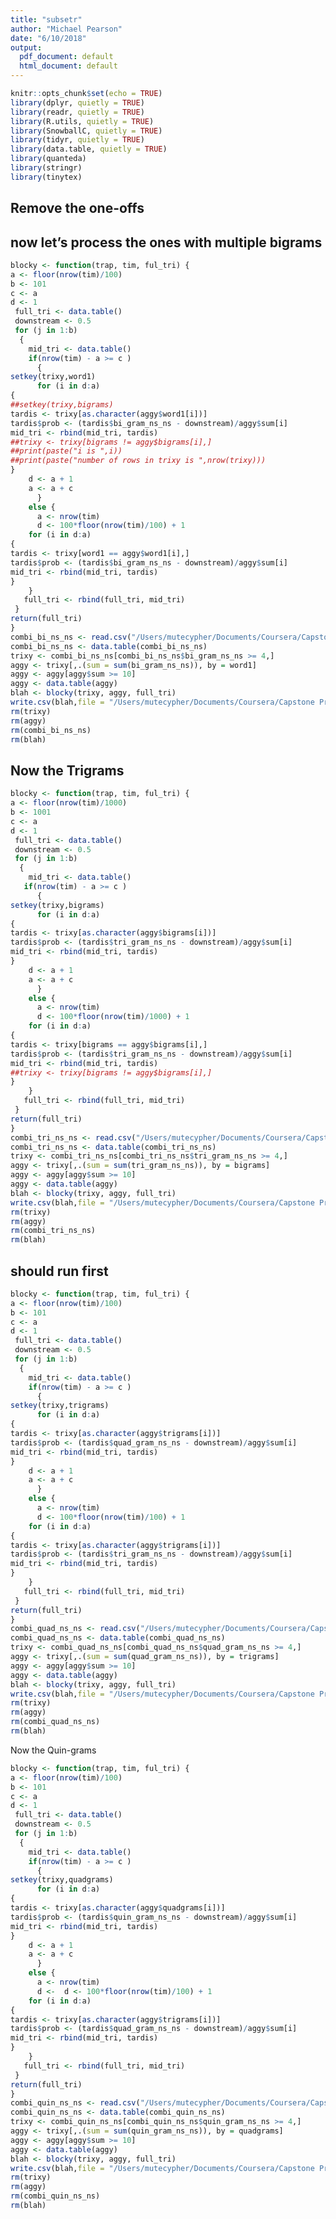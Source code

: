 ```yaml
---
title: "subsetr"
author: "Michael Pearson"
date: "6/10/2018"
output:
  pdf_document: default
  html_document: default
---
```


```r
knitr::opts_chunk$set(echo = TRUE)
library(dplyr, quietly = TRUE)
library(readr, quietly = TRUE)
library(R.utils, quietly = TRUE)
library(SnowballC, quietly = TRUE)
library(tidyr, quietly = TRUE)
library(data.table, quietly = TRUE)
library(quanteda)
library(stringr)
library(tinytex)
```

## Remove the one-offs


## now let's process the ones with multiple bigrams
```r
blocky <- function(trap, tim, ful_tri) {
a <- floor(nrow(tim)/100)
b <- 101
c <- a
d <- 1
 full_tri <- data.table()
 downstream <- 0.5
 for (j in 1:b)
  {
    mid_tri <- data.table()
    if(nrow(tim) - a >= c )
      {
setkey(trixy,word1)
      for (i in d:a)
{ 
##setkey(trixy,bigrams)
tardis <- trixy[as.character(aggy$word1[i])]
tardis$prob <- (tardis$bi_gram_ns_ns - downstream)/aggy$sum[i]
mid_tri <- rbind(mid_tri, tardis)
##trixy <- trixy[bigrams != aggy$bigrams[i],]
##print(paste("i is ",i))
##print(paste("number of rows in trixy is ",nrow(trixy)))
}
    d <- a + 1
    a <- a + c    
      }
    else {
      a <- nrow(tim)
      d <- 100*floor(nrow(tim)/100) + 1
    for (i in d:a)
{ 
tardis <- trixy[word1 == aggy$word1[i],]
tardis$prob <- (tardis$bi_gram_ns_ns - downstream)/aggy$sum[i]
mid_tri <- rbind(mid_tri, tardis)
}  
    }
   full_tri <- rbind(full_tri, mid_tri)
 }
return(full_tri)
}
combi_bi_ns_ns <- read.csv("/Users/mutecypher/Documents/Coursera/Capstone Project/20sample/bi_gram_ns_ns.csv", colClasses = c( NA, NA, NA) )
combi_bi_ns_ns <- data.table(combi_bi_ns_ns)
trixy <- combi_bi_ns_ns[combi_bi_ns_ns$bi_gram_ns_ns >= 4,]
aggy <- trixy[,.(sum = sum(bi_gram_ns_ns)), by = word1]
aggy <- aggy[aggy$sum >= 10]
aggy <- data.table(aggy)
blah <- blocky(trixy, aggy, full_tri)
write.csv(blah,file = "/Users/mutecypher/Documents/Coursera/Capstone Project/20sample/nosingles_bi_ns_ns.csv" )
rm(trixy)
rm(aggy)
rm(combi_bi_ns_ns)
rm(blah)
```
## Now the Trigrams

``` r
blocky <- function(trap, tim, ful_tri) {
a <- floor(nrow(tim)/1000)
b <- 1001
c <- a
d <- 1
 full_tri <- data.table()
 downstream <- 0.5
 for (j in 1:b)
  {
    mid_tri <- data.table()
   if(nrow(tim) - a >= c )
      {
setkey(trixy,bigrams)
      for (i in d:a)
{ 
tardis <- trixy[as.character(aggy$bigrams[i])]
tardis$prob <- (tardis$tri_gram_ns_ns - downstream)/aggy$sum[i]
mid_tri <- rbind(mid_tri, tardis)
}
    d <- a + 1
    a <- a + c    
      }
    else {
      a <- nrow(tim)
      d <- 100*floor(nrow(tim)/1000) + 1
    for (i in d:a)
{ 
tardis <- trixy[bigrams == aggy$bigrams[i],]
tardis$prob <- (tardis$tri_gram_ns_ns - downstream)/aggy$sum[i]
mid_tri <- rbind(mid_tri, tardis)
##trixy <- trixy[bigrams != aggy$bigrams[i],]
}  
    }
   full_tri <- rbind(full_tri, mid_tri)
 }
return(full_tri)
}
combi_tri_ns_ns <- read.csv("/Users/mutecypher/Documents/Coursera/Capstone Project/20sample/combi_tri_ns_ns.csv", colClasses = c("NULL", NA, NA, NA) )
combi_tri_ns_ns <- data.table(combi_tri_ns_ns)
trixy <- combi_tri_ns_ns[combi_tri_ns_ns$tri_gram_ns_ns >= 4,]
aggy <- trixy[,.(sum = sum(tri_gram_ns_ns)), by = bigrams]
aggy <- aggy[aggy$sum >= 10]
aggy <- data.table(aggy)
blah <- blocky(trixy, aggy, full_tri)
write.csv(blah,file = "/Users/mutecypher/Documents/Coursera/Capstone Project/20sample/nosingles_tri_ns_ns.csv" )
rm(trixy)
rm(aggy)
rm(combi_tri_ns_ns)
rm(blah)
```

## should run first


``` r
blocky <- function(trap, tim, ful_tri) {
a <- floor(nrow(tim)/100)
b <- 101
c <- a
d <- 1
 full_tri <- data.table()
 downstream <- 0.5
 for (j in 1:b)
  {
    mid_tri <- data.table()
    if(nrow(tim) - a >= c )
      {
setkey(trixy,trigrams)
      for (i in d:a)
{ 
tardis <- trixy[as.character(aggy$trigrams[i])]
tardis$prob <- (tardis$quad_gram_ns_ns - downstream)/aggy$sum[i]
mid_tri <- rbind(mid_tri, tardis)
}
    d <- a + 1
    a <- a + c    
      }
    else {
      a <- nrow(tim)
      d <- 100*floor(nrow(tim)/100) + 1
    for (i in d:a)
{ 
tardis <- trixy[as.character(aggy$trigrams[i])]
tardis$prob <- (tardis$tri_gram_ns_ns - downstream)/aggy$sum[i]
mid_tri <- rbind(mid_tri, tardis)
}  
    }
   full_tri <- rbind(full_tri, mid_tri)
 }
return(full_tri)
}
combi_quad_ns_ns <- read.csv("/Users/mutecypher/Documents/Coursera/Capstone Project/20sample/combi_quad_ns_ns.csv", colClasses = c("NULL", NA, NA, NA) )
combi_quad_ns_ns <- data.table(combi_quad_ns_ns)
trixy <- combi_quad_ns_ns[combi_quad_ns_ns$quad_gram_ns_ns >= 4,]
aggy <- trixy[,.(sum = sum(quad_gram_ns_ns)), by = trigrams]
aggy <- aggy[aggy$sum >= 10]
aggy <- data.table(aggy)
blah <- blocky(trixy, aggy, full_tri)
write.csv(blah,file = "/Users/mutecypher/Documents/Coursera/Capstone Project/20sample/nosingles_quad_ns_ns.csv" )
rm(trixy)
rm(aggy)
rm(combi_quad_ns_ns)
rm(blah)
```
Now the Quin-grams

```r
blocky <- function(trap, tim, ful_tri) {
a <- floor(nrow(tim)/100)
b <- 101
c <- a
d <- 1
 full_tri <- data.table()
 downstream <- 0.5
 for (j in 1:b)
  {
    mid_tri <- data.table()
    if(nrow(tim) - a >= c )
      {
setkey(trixy,quadgrams)
      for (i in d:a)
{ 
tardis <- trixy[as.character(aggy$quadgrams[i])]
tardis$prob <- (tardis$quin_gram_ns_ns - downstream)/aggy$sum[i]
mid_tri <- rbind(mid_tri, tardis)
}
    d <- a + 1
    a <- a + c    
      }
    else {
      a <- nrow(tim)
      d <-  d <- 100*floor(nrow(tim)/100) + 1
    for (i in d:a)
{ 
tardis <- trixy[as.character(aggy$trigrams[i])]
tardis$prob <- (tardis$quad_gram_ns_ns - downstream)/aggy$sum[i]
mid_tri <- rbind(mid_tri, tardis)
}  
    }
   full_tri <- rbind(full_tri, mid_tri)
 }
return(full_tri)
}
combi_quin_ns_ns <- read.csv("/Users/mutecypher/Documents/Coursera/Capstone Project/20sample/combi_quin_ns_ns.csv", colClasses = c("NULL", NA, NA, NA) )
combi_quin_ns_ns <- data.table(combi_quin_ns_ns)
trixy <- combi_quin_ns_ns[combi_quin_ns_ns$quin_gram_ns_ns >= 4,]
aggy <- trixy[,.(sum = sum(quin_gram_ns_ns)), by = quadgrams]
aggy <- aggy[aggy$sum >= 10]
aggy <- data.table(aggy)
blah <- blocky(trixy, aggy, full_tri)
write.csv(blah,file = "/Users/mutecypher/Documents/Coursera/Capstone Project/20sample/nosingles_quin_ns_ns.csv" )
rm(trixy)
rm(aggy)
rm(combi_quin_ns_ns)
rm(blah)
```

